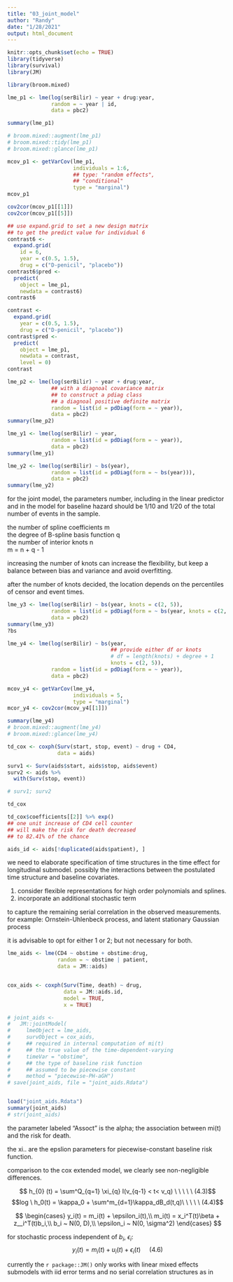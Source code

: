 ```yaml
---
title: "03_joint_model"
author: "Randy"
date: "1/28/2021"
output: html_document
---
```


```r
knitr::opts_chunk$set(echo = TRUE)
library(tidyverse)
library(survival)
library(JM)

library(broom.mixed)
```


```r
lme_p1 <- lme(log(serBilir) ~ year + drug:year,
              random = ~ year | id,
              data = pbc2)

summary(lme_p1)

# broom.mixed::augment(lme_p1)
# broom.mixed::tidy(lme_p1)
# broom.mixed::glance(lme_p1)
```


```r
mcov_p1 <- getVarCov(lme_p1,
                     individuals = 1:6,
                     ## type: "random effects",
                     ## "conditional"
                     type = "marginal")
mcov_p1 

cov2cor(mcov_p1[[1]])
cov2cor(mcov_p1[[5]])
```

```r
## use expand.grid to set a new design matrix
## to get the predict value for individual 6
contrast6 <-
  expand.grid(
    id = 6,
    year = c(0.5, 1.5),
    drug = c("D-penicil", "placebo"))
contrast6$pred <-
  predict(
    object = lme_p1,
    newdata = contrast6)
contrast6

contrast <-
  expand.grid(
    year = c(0.5, 1.5),
    drug = c("D-penicil", "placebo"))
contrast$pred <-
  predict(
    object = lme_p1,
    newdata = contrast,
    level = 0)
contrast

```


```r
lme_p2 <- lme(log(serBilir) ~ year + drug:year, 
              ## with a diagnoal covariance matrix
              ## to construct a pdiag class
              ## a diagnoal positive definite matrix
              random = list(id = pdDiag(form = ~ year)),
              data = pbc2)
summary(lme_p2)
```

```r
lme_y1 <- lme(log(serBilir) ~ year,
              random = list(id = pdDiag(form = ~ year)),
              data = pbc2)
summary(lme_y1)
```

```r
lme_y2 <- lme(log(serBilir) ~ bs(year), 
              random = list(id = pdDiag(form = ~ bs(year))),
              data = pbc2)
summary(lme_y2)
```

for the joint model, the parameters number, including in the linear predictor and in the 
model for baseline hazard should be 1/10 and 1/20 of the total number of events in the sample.

the number of spline coefficients m\
the degree of B-spline basis function q\
the number of interior knots n\
m = n + q - 1\

increasing the number of knots can increase the flexibility,
but keep a balance between bias and variance and avoid overfitting.\

after the number of knots decided, the location depends on the percentiles of censor and event times.
```r
lme_y3 <- lme(log(serBilir) ~ bs(year, knots = c(2, 5)), 
              random = list(id = pdDiag(form = ~ bs(year, knots = c(2, 5)))),
              data = pbc2)
summary(lme_y3)
?bs
```


```r
lme_y4 <- lme(log(serBilir) ~ bs(year, 
                                 ## provide either df or knots
                                 # df = length(knots) + degree + 1
                                 knots = c(2, 5)),
              random = list(id = pdDiag(form = ~ year)),
              data = pbc2)

mcov_y4 <- getVarCov(lme_y4, 
                     individuals = 5, 
                     type = "marginal")
mcor_y4 <- cov2cor(mcov_y4[[1]])

summary(lme_y4)
# broom.mixed::augment(lme_y4)
# broom.mixed::glance(lme_y4)
```

```r
td_cox <- coxph(Surv(start, stop, event) ~ drug + CD4,
                data = aids)

surv1 <- Surv(aids$start, aids$stop, aids$event)
surv2 <- aids %>%
  with(Surv(stop, event))

# surv1; surv2

td_cox

td_cox$coefficients[[2]] %>% exp()
## one unit increase of CD4 cell counter 
## will make the risk for death decreased
## to 82.41% of the chance
```


```r
aids_id <- aids[!duplicated(aids$patient), ]
```

we need to elaborate specification of time structures in the time effect for longitudinal submodel. possibly the interactions between the postulated time structure and baseline covariates.

1. consider flexible representations for high order polynomials and splines.
2. incorporate an additional stochastic term

to capture the remaining serial correlation in the observed measurements.
for example: Ornstein-Uhlenbeck process, and latent stationary Gaussian process\

it is advisable to opt for either 1 or 2; but not necessary for both.


```r
lme_aids <- lme(CD4 ~ obstime + obstime:drug,
                random = ~ obstime | patient, 
                data = JM::aids)


cox_aids <- coxph(Surv(Time, death) ~ drug,
                  data = JM::aids.id, 
                  model = TRUE,
                  x = TRUE)

# joint_aids <- 
#   JM::jointModel(
#     lmeObject = lme_aids, 
#     survObject = cox_aids,
#     ## required in internal computation of mi(t)
#     ## the true value of the time-dependent-varying
#     timeVar = "obstime",
#     ## the type of baseline risk function
#     ## assumed to be piecewise constant
#     method = "piecewise-PH-aGH")
# save(joint_aids, file = "joint_aids.Rdata")


load("joint_aids.Rdata")
summary(joint_aids)
# str(joint_aids)
```

the parameter labeled "Assoct" is the alpha;
the association between mi(t) and the risk for death.

the xi.. are the epslion parameters for piecewise-constant baseline risk function.

comparison to the cox extended model, we clearly see non-negligible differences. 

$$ h_{0} (t) = \sum^Q_{q=1} \xi_{q} I(v_{q-1} < t< v_q) \ \ \ \ \ (4.3)$$
$$log \ h_0(t) = \kappa_0 + \sum^m_{d=1}\kappa_dB_d(t,q)\ \ \ \ \ (4.4)$$

$$
\begin{cases}
y_i(t) = m_i(t) + \epsilon_i(t),\\
m_i(t) = x_i^T(t)\beta + z__i^T(t)b_i,\\
b_i ~ N(0, D),\\
\epsilon_i ~ N(0, \sigma^2)
\end{cases}
$$



for stochastic process independent of $b_i$, $\epsilon_i$:
$$y_i(t) = m_i(t) + u_i(t) + \epsilon_i(t) \ \ \ \ \ (4.6)$$

currently the `r package::JM()` only works with linear mixed effects submodels with iid error terms and no serial correlation structures as in 





